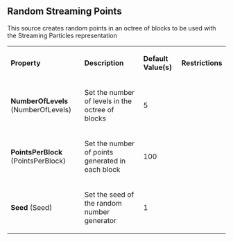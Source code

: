 
==Random Streaming Points==

This source creates random points in an octree of blocks to be
used with the Streaming Particles representation

{| class="PropertiesTable" border="1" cellpadding="5"
|-
| '''Property'''
| '''Description'''
| '''Default Value(s)'''
| '''Restrictions'''

|-
|'''NumberOfLevels''' (NumberOfLevels)
|
Set the number of levels in the octree of blocks

|
5
|

|-
|'''PointsPerBlock''' (PointsPerBlock)
|
Set the number of points generated in each block

|
100
|

|-
|'''Seed''' (Seed)
|
Set the seed of the random number generator

|
1
|


|}

